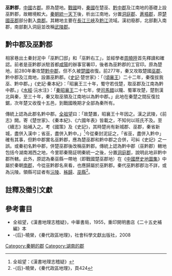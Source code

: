 {{intromissing|time=2010-05-29T13:50:33+00:00}}
'''巫黔郡'''，[[中國|中國]]古[[郡|郡]]。原為楚地。[[戰國|戰國]]時，[[秦國|秦國]]在楚巫、[[黔中郡|黔中郡]]及江南地的基礎上設巫黔郡，故轄境較大。[[秦灭六国之战|秦朝統一天下]]後，析出江南地，分置[[洞庭郡|洞庭郡]]、[[蒼梧郡|蒼梧郡]]，原[[楚國|楚國]][[巫郡|巫郡]]部分劃入[[南郡|南郡]]。其轄地主要在[[長江三峽|長江三峽]]及[[黔江|黔江]]流域。漢初廢郡，北部劃入南郡，南部劃入洞庭並改稱[[武陵郡|武陵郡]]。

==黔中郡及巫黔郡==
相家巷出土秦封泥中「巫黔囗邸」和「巫黔右工」，並經學者[[周曉陸|周曉陸]]首先釋讀和確認。前者是巫黔郡派駐首都[[咸陽|咸陽]]的辦事官署印，後者為巫黔郡的工官印。原為楚地，前280年秦攻楚[[黔中郡|黔中郡]]，但不久被[[楚國|楚國]]收復。前277年，秦又攻取楚國[[巫郡|巫郡]]、黔中郡及江南地，設置巫黔郡。《[[史記|史記]]·楚世家》：「（[[楚頃襄王|頃襄王]]）二十二年，秦復拔我巫、黔中郡。」《史記·秦本紀》：「昭襄王三十年，蜀守若伐楚，取巫郡及江南為黔中郡。」《[[水經|水經]]·沅水注》：「[[秦昭襄王|秦昭襄王]]二十七年，使[[司馬錯|司馬錯]]以隴、蜀軍攻楚，楚割漢北與秦，至三十年，秦又取巫領及江南地以為黔中郡。」此地在秦楚之間反復拉鋸，次年楚又收復十五邑，到戰國晚期才全部為秦所有。

傳統上認為此郡名黔中郡。[[全祖望|全祖望]]曰：「故楚置，昭襄王十年因之。漢之武陵，《前志》闕。寄《楚世家》、《秦本紀》、《六國年表》皆載之，不知何以班氏不及。至《續志》始補入之。考《國策》及《史記》，其時楚尚有新城郡、巫郡，秦省新城，盡併入漢中；省巫，盡併入黔中。」<ref>全祖望：《漢書地理志稽疑》</ref>今從秦封泥証之，「省巫，盡併入黔中」確有其事，但黔中郡實名巫黔郡，應為楚巫郡和黔中郡之合併，可糾《史記》之一誤。或秦初名黔中郡，併楚巫郡後改稱巫黔郡。傳統上認為黔中郡（巫黔郡）轄地包括今湖南湘西之地，今里耶秦簡証明秦統一之後，分置[[洞庭郡|洞庭郡]]，說明此地非黔中郡所轄。此外，原認為秦巫縣一帶地（即戰國楚巫郡地）在《[[中國歷史地圖集|中國歷史地圖集]]》中屬於秦朝[[南郡|南郡]]，今從巫黔郡名來看，也應歸屬於巫黔郡。秦代巫黔郡郡治不詳，或為沅陵。領縣可証者有[[沅陵縣|沅陵]]、[[秭歸縣|秭歸]]、[[巫縣|巫縣]]<ref>-{后}-曉榮，《秦代政區地理》，頁424</ref>。

==註釋及徵引文獻==
{{reflist|1}}

==參考書目==
*全祖望，《漢書地理志稽疑》，中華書局，1955，重印開明書店《二十五史補編》本
*-{后}-曉榮，《秦代政區地理》，社會科學文獻出版社，2008

{{秦朝行政區劃|nocat}}
{{DEFAULTSORT:W}}
[[Category:秦朝的郡|Category:秦朝的郡]]
[[Category:湖南的郡|Category:湖南的郡]]